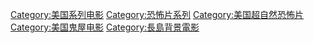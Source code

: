 {{DEFAULTSORT:Amityville Horror films}}
[[Category:美国系列电影|Category:美国系列电影]]
[[Category:恐怖片系列|Category:恐怖片系列]]
[[Category:美国超自然恐怖片|Category:美国超自然恐怖片]]
[[Category:美国鬼屋电影|Category:美国鬼屋电影]]
[[Category:長島背景電影|Category:長島背景電影]]